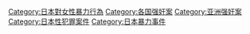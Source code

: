 [[Category:日本對女性暴力行為|Category:日本對女性暴力行為]]
[[Category:各国强奸案|Category:各国强奸案]]
[[Category:亚洲强奸案|Category:亚洲强奸案]]
[[Category:日本性犯罪案件|Category:日本性犯罪案件]]
[[Category:日本暴力事件|Category:日本暴力事件]]